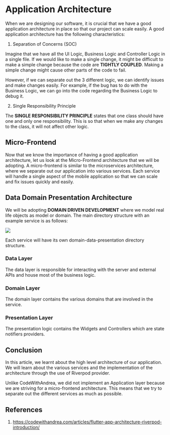 
# Application Architecture

When we are designing our software, it is crucial that we have a good
application architecture in place so that our project can scale easily. A good 
application architecture has the following characteristics:

1. Separation of Concerns (SOC)

Imagine that we have all the UI Logic, Business Logic and Controller Logic in a 
single file. If we would like to make a single change, it might be difficult to 
make a simple change because the code are <strong>TIGHTLY COUPLED</strong>. 
Making a simple change might cause other parts of the code to fail.

However, if we can separate out the 3 different logic, we can identify issues 
and make changes easily. For example, if the bug has to do with the Business 
Logic, we can go into the code regarding the Business Logic to debug it.

2. Single Responsibility Principle

The <strong>SINGLE RESPONSIBILITY PRINCIPLE</strong> states that one class 
should have one and only one responsibility. This is so that when we make any 
changes to the class, it will not affect other logic.

## Micro-Frontend
Now that we know the importance of having a good application architecture, let 
us look at the Micro-Frontend architecture that we will be adopting. A 
micro-frontend is similar to the microservices architecture, where we separate 
out our application into various services. Each service will handle a single 
aspect of the mobile application so that we can scale and fix issues quickly
and easily.

## Data Domain Presentation Architecture
We will be adopting <strong>DOMAIN DRIVEN DEVELOPMENT</strong> where we model
real life objects as model or domain. The main directory structure with an 
example service is as follows:

<FileTree>
    <FileTree.Folder name="services" defaultOpen>
        <FileTree.Folder name="authentication" defaultOpen>
            <FileTree.Folder name="data" defaultOpen>
                <FileTree.File name="auth_repository.dart" />
            </FileTree.Folder>
            <FileTree.Folder name="domain" defaultOpen>
                <FileTree.File name="auth_user.dart" />
            </FileTree.Folder>
            <FileTree.Folder name="presentation" defaultOpen>
                <FileTree.File name="login_screen.dart" />
                <FileTree.File name="login_screen_controller.dart" />
            </FileTree.Folder>
        </FileTree.Folder>
    </FileTree.Folder>
</FileTree>

<Image
    src="/app_architecture.png" 
    width={500} 
    height={500} 
/>

Each service will have its own domain-data-presentation directory structure. 

### Data Layer
The data layer is responsible for interacting with the server and external 
APIs and house most of the business logic.

### Domain Layer
The domain layer contains the various domains that are involved in the service. 

### Presentation Layer
The presentation logic contains the Widgets and Controllers which are state 
notifiers providers. 

## Conclusion
In this article, we learnt about the high level architecture of our 
application. We will learn about the various services and the implementation 
of the architecture through the use of Riverpod provider.

Unlike CodeWithAndrea, we did not implement an Application layer because we are
striving for a micro-frontend architecture. This means that we try to separate 
out the different services as much as possible.

## References
1. https://codewithandrea.com/articles/flutter-app-architecture-riverpod-introduction/

